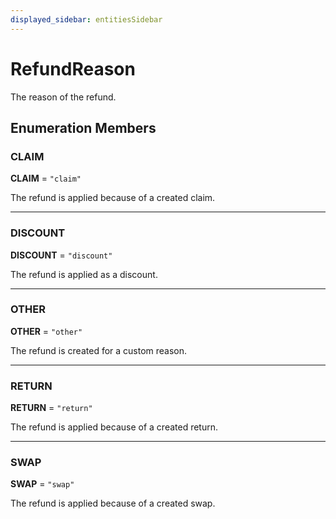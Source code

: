 ```yaml
---
displayed_sidebar: entitiesSidebar
---
```



# RefundReason

The reason of the refund.

## Enumeration Members

### CLAIM

 **CLAIM** = `"claim"`

The refund is applied because of a created claim.

___

### DISCOUNT

 **DISCOUNT** = `"discount"`

The refund is applied as a discount.

___

### OTHER

 **OTHER** = `"other"`

The refund is created for a custom reason.

___

### RETURN

 **RETURN** = `"return"`

The refund is applied because of a created return.

___

### SWAP

 **SWAP** = `"swap"`

The refund is applied because of a created swap.
